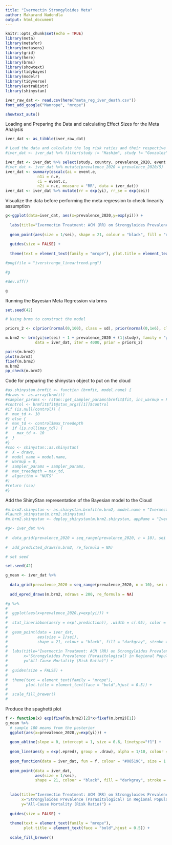 ---
title: "Ivermectin Strongyloides Meta"
author: Makarand Nadendla
output: html_document
---

```{r setup, include=FALSE}
knitr::opts_chunk$set(echo = TRUE)
library(meta)
library(metafor)
library(metasens)
library(grid)
library(here)
library(brms)
library(showtext)
library(tidybayes)
library(modelr)
library(tidyverse)
library(extraDistr)
library(shinystan)

iver_raw_dat <- read.csv(here("meta_reg_iver_death.csv"))
font_add_google("Manrope", "mrope")

showtext_auto()
```

Loading and Preparing the Data and calculating Effect Sizes for the Meta Analysis

```{r}
iver_dat <- as_tibble(iver_raw_dat)

# Load the data and calculate the log risk ratios and their respective variances. Then convert to risk ratio and risk ratio standard error
#iver_dat <- iver_dat %>% filter(study != "Hashim", study != "Gonzalez", study != "Okumus")

iver_dat <- iver_dat %>% select(study, country, prevalence_2020, event.e, n.e, event.c, n.c, covid_severity)
#iver_dat <- iver_dat %>% mutate(prevalence_2020 = prevalence_2020/5)
iver_dat <- summary(escalc(ai = event.e,
              n1i = n.e,
              ci = event.c,
              n2i = n.c, measure = "RR", data = iver_dat))
iver_dat <- iver_dat %>% mutate(rr = exp(yi), rr_se = exp(sei))
```
Visualize the data before performing the meta regression to check linearity assumption

```{r}

g<-ggplot(data=iver_dat, aes(x=prevalence_2020,y=exp(yi))) +
  
  labs(title="Ivermectin Treatment: ACM (RR) on Strongyloides Prevalence",x="Strongyloides Prevalence (Parasitological) in Regional Population (Percent)", y="All-Cause Mortality (Log Risk Ratio)") + 
  
  geom_point(aes(size = 1/sei), shape = 21, colour = "black", fill = "darkgray", stroke = 1) +
  
  guides(size = FALSE) +
  
  theme(text = element_text(family = "mrope"), plot.title = element_text(face = "bold",hjust = 0.5))

#png(file = "iverstrongo_lineartrend.png")

#g

#dev.off()

g

```

Running the Bayesian Meta Regression via brms

```{r}
set.seed(42)

# Using brms to construct the model

priors_2 <- c(prior(normal(0,100), class = sd), prior(normal(0,1e6), class = Intercept))

m.brm2 <- brm(yi|se(sei) ~ 1 + prevalence_2020 + (1|study), family = "gaussian",
             data = iver_dat, iter = 4000, prior = priors_2)

pairs(m.brm2)
plot(m.brm2)
fixef(m.brm2)
m.brm2
pp_check(m.brm2)
```
Code for preparing the shinystan object to put on the cloud

```{r}
#as.shinystan.brmfit <- function (brmfit, model.name) {
#draws <- as.array(brmfit)
#sampler_params <- rstan::get_sampler_params(brmfit$fit, inc_warmup = FALSE)
#control <- brmfit$fit@stan_args[[1]]$control
#if (is.null(control)) {
#  max_td <- 10
#} else {
#  max_td <- control$max_treedepth
#  if (is.null(max_td)) {
#    max_td <- 10
#  }
#}
#sso <- shinystan::as.shinystan(
#  X = draws, 
#  model_name = model.name,
#  warmup = 0, 
#  sampler_params = sampler_params, 
#  max_treedepth = max_td,
#  algorithm = "NUTS"
#)
#return (sso)
#}
```

Add the ShinyStan representation of the Bayesian model to the Cloud

```{r}
#m.brm2.shinystan <- as.shinystan.brmfit(m.brm2, model.name = "Ivermectin Treatment: All-Cause Mortality (Log Relative Risk) on Strongyloides Prevalence")
#launch_shinystan(m.brm2.shinystan)
#m.brm2.shinystan <- deploy_shinystan(m.brm2.shinystan, appName = "IvermectinMetaStrongyloides")
```

```{r}

#g<- iver_dat %>%
  
#  data_grid(prevalence_2020 = seq_range(prevalence_2020, n = 10), sei = seq_range(sei, n = 5)) %>%
  
#  add_predicted_draws(m.brm2, re_formula = NA) 

# set seed

set.seed(42)

g_mean <- iver_dat %>%
  
  data_grid(prevalence_2020 = seq_range(prevalence_2020, n = 10), sei = seq_range(sei, n = 5)) %>%
  
  add_epred_draws(m.brm2, ndraws = 200, re_formula = NA)
```

```{r}
#g %>%
#  
#  ggplot(aes(x=prevalence_2020,y=exp(yi))) +
#
#  stat_lineribbon(aes(y = exp(.prediction)), .width = c(.95), color = "#08519C") +
#  
#  geom_point(data = iver_dat, 
#             aes(size = 1/sei), 
#             shape = 21, colour = "black", fill = "darkgray", stroke = 1) +
#  
#  labs(title="Ivermectin Treatment: ACM (RR) on Strongyloides Prevalence",
#       x="Strongyloides Prevalence (Parasitological) in Regional Population (Percent)",
#       y="All-Cause Mortality (Risk Ratio)") + 
#  
#  guides(size = FALSE) +
#  
#  theme(text = element_text(family = "mrope"), 
#        plot.title = element_text(face = "bold",hjust = 0.5)) +
#  
#  scale_fill_brewer()
#
```

Produce the spaghetti plot

```{r}
f <- function(x) exp(fixef(m.brm2)[2]*x+fixef(m.brm2)[1])
g_mean %>%
  # sample 100 means from the posterior
  ggplot(aes(x=prevalence_2020,y=exp(yi))) +
  
  geom_abline(slope = 0, intercept = 1, size = 0.6, linetype="f1") +
  
  geom_line(aes(y = exp(.epred), group = .draw), alpha = 1/10, colour = "#08519C") +
  
  geom_function(data = iver_dat, fun = f, colour = "#08519C", size = 1.3) + 
  
  geom_point(data = iver_dat, 
             aes(size = 1/sei), 
             shape = 21, colour = "black", fill = "darkgray", stroke = 1) + 
  
  
  labs(title="Ivermectin Treatment: ACM (RR) on Strongyloides Prevalence",
       x="Strongyloides Prevalence (Parasitological) in Regional Population (Percent)",
       y="All-Cause Mortality (Risk Ratio)") + 
  
  guides(size = FALSE) +
  
  theme(text = element_text(family = "mrope"), 
        plot.title = element_text(face = "bold",hjust = 0.5)) +
  
  scale_fill_brewer()
```


